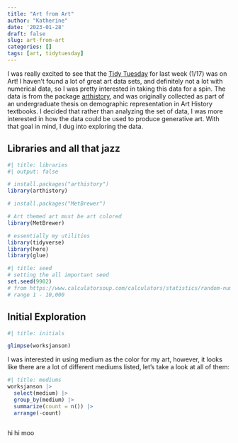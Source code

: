 ```yaml
---
title: "Art from Art"
author: "Katherine"
date: '2023-01-28'
draft: false
slug: art-from-art
categories: []
tags: [art, tidytuesday]
---
```


I was really excited to see that the [Tidy Tuesday](https://github.com/rfordatascience/tidytuesday) for last week (1/17) was on Art! I haven't found a lot of great art data sets, and definitely not a lot with numerical data, so I was pretty interested in taking this data for a spin. The data is from the package [arthistory](https://saralemus7.github.io/arthistory/), and was originally collected as part of an undergraduate thesis on demographic representation in Art History textbooks. I decided that rather than analyzing the set of data, I was more interested in how the data could be used to produce generative art. With that goal in mind, I dug into exploring the data.

## Libraries and all that jazz

```r
#| title: libraries
#| output: false

# install.packages("arthistory")
library(arthistory)

# install.packages("MetBrewer")

# Art themed art must be art colored
library(MetBrewer)

# essentially my utilities 
library(tidyverse)
library(here)
library(glue)
```

```r
#| title: seed
# setting the all important seed
set.seed(9902)
# from https://www.calculatorsoup.com/calculators/statistics/random-number-generator.php
# range 1 - 10,000
```

## Initial Exploration

```r
#| title: initials

glimpse(worksjanson)

```

I was interested in using medium as the color for my art, however, it looks like there are a lot of different mediums listed, let's take a look at all of them:

```r
#| title: mediums
worksjanson |> 
  select(medium) |> 
  group_by(medium) |> 
  summarize(count = n()) |> 
  arrange(-count)
  
```

hi hi moo

